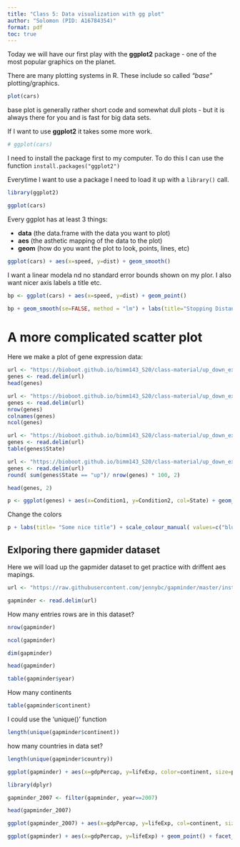 ```yaml
---
title: "Class 5: Data visualization with gg plot"
author: "Solomon (PID: A16784354)"
format: pdf
toc: true
---
```



Today we will have our first play with the **ggplot2** package - one of the most popular graphics on the planet. 

There are many plotting systems in R. These include so called *"base"* plotting/graphics.

```r
plot(cars)
```

base plot is generally rather short code and somewhat dull plots - but it is always there for you and is fast for big data sets. 


If I want to use **ggplot2** it takes some more work. 

```r
# ggplot(cars)
```


I need to install the package first to my computer. To do this I can use the function `install.packages("ggplot2")`

Everytime I want to use a package I need to load it up with a `library()` call. 

```r
library(ggplot2)
```

```r
ggplot(cars)
```



Every ggplot has at least 3 things: 

- **data** (the data.frame with the data you want to plot)
- **aes** (the asthetic mapping of the data to the plot)
- **geom** (how do you want the plot to look, points, lines, etc)


```r
ggplot(cars) + aes(x=speed, y=dist) + geom_smooth()
```


I want a linear modela nd no standard error bounds shown on my plor. I also want nicer axis labels a title etc. 


```r
bp <- ggplot(cars) + aes(x=speed, y=dist) + geom_point()
```


```r
bp + geom_smooth(se=FALSE, method = "lm") + labs(title="Stopping Distance of Old Cars", x="speed (MPH)", y="Distance (ft)", caption= "From the 'cars' dataset") + theme_bw()
```


# A more complicated scatter plot 

Here we make a plot of gene expression data: 

```r
url <- "https://bioboot.github.io/bimm143_S20/class-material/up_down_expression.txt"
genes <- read.delim(url)
head(genes)
```

```r
url <- "https://bioboot.github.io/bimm143_S20/class-material/up_down_expression.txt"
genes <- read.delim(url)
nrow(genes)
colnames(genes)
ncol(genes)

```

```r
url <- "https://bioboot.github.io/bimm143_S20/class-material/up_down_expression.txt"
genes <- read.delim(url)
table(genes$State)  

```

```r
url <- "https://bioboot.github.io/bimm143_S20/class-material/up_down_expression.txt"
genes <- read.delim(url)
round( sum(genes$State == "up")/ nrow(genes) * 100, 2)


```




```r
head(genes, 2)
```

```r
p <- ggplot(genes) + aes(x=Condition1, y=Condition2, col=State) + geom_point()

```


Change the colors

```r
p + labs(title= "Some nice title") + scale_colour_manual( values=c("blue","gray","red") )

```

## Exlporing there gapmider dataset

Here we will load up the gapmider dataset to get practice with driffent aes mapings.

```r
url <- "https://raw.githubusercontent.com/jennybc/gapminder/master/inst/extdata/gapminder.tsv"

gapminder <- read.delim(url)
```

How many entries rows are in this dataset?


```r
nrow(gapminder)
```

```r
ncol(gapminder)
```

```r
dim(gapminder)
```


```r
head(gapminder)
```



```r
table(gapminder$year)


```

How many continents 

```r
table(gapminder$continent)  
```

I could use the 'unique()' function

```r
length(unique(gapminder$continent))
```


how many countries in data set?

```r
length(unique(gapminder$country))
```

```r

ggplot(gapminder) + aes(x=gdpPercap, y=lifeExp, color=continent, size=pop) + geom_point(alpha=0.5)
```
```r
library(dplyr)

gapminder_2007 <- filter(gapminder, year==2007)

head(gapminder_2007)

```
```r
ggplot(gapminder_2007) + aes(x=gdpPercap, y=lifeExp, col=continent, size=pop) + geom_point(alpha=0.2)
```


```r
ggplot(gapminder) + aes(x=gdpPercap, y=lifeExp) + geom_point() + facet_wrap(~continent)
```




